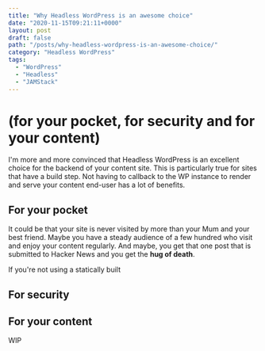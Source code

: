 ```yaml
---
title: "Why Headless WordPress is an awesome choice"
date: "2020-11-15T09:21:11+0000"
layout: post
draft: false
path: "/posts/why-headless-wordpress-is-an-awesome-choice/"
category: "Headless WordPress"
tags:
  - "WordPress"
  - "Headless"
  - "JAMStack"
---
```


# (for your pocket, for security and for your content)

I'm more and more convinced that Headless WordPress is an excellent choice for the backend of your content site. This is particularly true for sites that have a build step. Not having to callback to the WP instance to render and serve your content end-user has a lot of benefits.

## For your pocket

It could be that your site is never visited by more than your Mum and your best friend. Maybe you have a steady audience of a few hundred who visit and enjoy your content regularly. And maybe, you get that one post that is submitted to Hacker News and you get the **hug of death**.

If you're not using a statically built

## For security

## For your content

WIP
